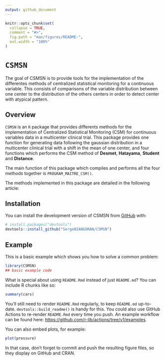 ```yaml
---
output: github_document
---
```


<!-- README.md is generated from README.Rmd. Please edit that file -->

```r
knitr::opts_chunk$set(
  collapse = TRUE,
  comment = "#>",
  fig.path = "man/figures/README-",
  out.width = "100%"
)
```

# `CSMSN`

<!-- badges: start -->
<!-- badges: end -->

The goal of CSMSN is to provide tools for the implementation of the differentes methods of centralized statistical monitoring for a continuous variable. This consists of comparisons of the variable distribution between one center to the distribution of the others centers in order to detect center with atypical pattern.

## Overview

`CSMSN` is an `R` package that provides differents methods for the implementation of Centralized Statistical Monitoring (CSM) for continuous variables data in a multicenter clinical trial.
This package provides one function for generating data following the gaussian distribution in a multicenter clinical trial with a shift in the mean of one center, and four functions which performs the CSM method of **Desmet**, **Hatayama**, **Student** and **Distance**.

The main function of this package which compiles and performs all the four methods together is `PROGRAM_MAITRE_CSM()`.

The methods implemented in this package are detailed in the following article:


## Installation

You can install the development version of CSMSN from [GitHub](https://github.com/) with:

``` r
# install.packages("devtools")
devtools::install_github("SergeNIANGORAN/CSMSN")
```

## Example

This is a basic example which shows you how to solve a common problem:

```r
library(CSMSN)
## basic example code
```

What is special about using `README.Rmd` instead of just `README.md`? You can include R chunks like so:

```r
summary(cars)
```

You'll still need to render `README.Rmd` regularly, to keep `README.md` up-to-date. `devtools::build_readme()` is handy for this. You could also use GitHub Actions to re-render `README.Rmd` every time you push. An example workflow can be found here: <https://github.com/r-lib/actions/tree/v1/examples>.

You can also embed plots, for example:

```r
plot(pressure)
```

In that case, don't forget to commit and push the resulting figure files, so they display on GitHub and CRAN.
